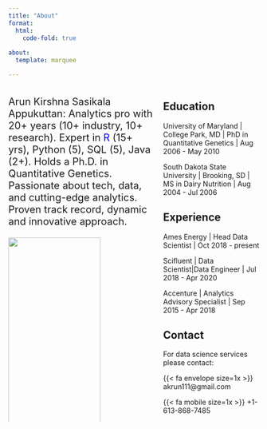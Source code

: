 ```yaml
---
title: "About"
format: 
  html:
    code-fold: true
    
about: 
  template: marquee

---
```


:::: {.columns}

::: {.column width="60%"}
<p style="font-size:20px;"> 
Arun Kirshna Sasikala Appukuttan: Analytics pro with 20+ years (10+ industry, 10+ research). Expert in <span style="color: blue">R</span> (15+ yrs), Python (5), SQL (5), Java (2+). Holds a Ph.D. in Quantitative Genetics. Passionate about tech, data, and cutting-edge analytics. Proven track record, dynamic and innovative approach.
</p>

![](topR.png){width=80%}



:::

::: {.column width="40%"}

## Education
  
  University of Maryland \| College Park, MD \| PhD in Quantitative Genetics \| Aug 2006 - May 2010
  
  South Dakota State University \| Brooking, SD \| MS in Dairy Nutrition \| Aug 2004 - Jul 2006
  
## Experience
  
  Ames Energy \| Head Data Scientist \| Oct 2018 - present
  
  Scifluent \| Data Scientist\|Data Engineer \| Jul 2018 - Apr 2020
  
  Accenture \| Analytics Advisory Specialist \| Sep 2015 - Apr 2018
  
## Contact

For data science services please contact:

{{< fa envelope size=1x >}} akrun111@gmail.com

{{< fa mobile size=1x >}} +1-613-868-7485

:::
::::


